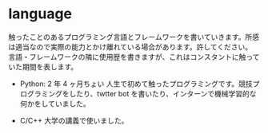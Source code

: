 # language

触ったことのあるプログラミング言語とフレームワークを書いていきます。所感は適当なので実際の能力とかけ離れている場合があります。許してください。
言語・フレームワークの隣に使用歴を書きますが、これはコンスタントに触っていた期間を表します。

-   Python: 2 年 4 ヶ月ちょい
    人生で初めて触ったプログラミングです。競技プログラミングをしたり、twtter bot を書いたり、インターンで機械学習的な何かをしていました。

-   C/C++
    大学の講義で使いました。
